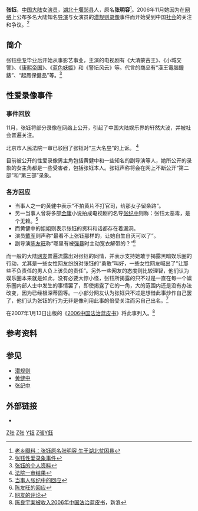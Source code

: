 '''张钰'''{{BD|1976年|11月10日|catIdx=Z张}}，[[中国大陆|中国大陆]]女[[演员|演员]]，[[湖北|湖北]][[十堰|十堰]][[郧县|郧县]]人，原名'''张明容'''<ref>[http://news.creaders.net/headline/newsViewer.php?id=690832&dcid=11 老乡曝料：张钰原名张明容 生于湖北贫困县]</ref>。2006年11月她因为在[[网络|网络]]上公布多名大陆知名[[导演|导演]]与女演员的[[潜规则|潜规则]][[視頻|录像]]事件而开始受到中国[[社会|社会]]的关注和争议。<ref>[http://news.163.com/06/1118/04/306ELAT40001122A.html 张钰性爱录象事件]</ref>

== 简介 ==
张钰[[中专|中专]]毕业后开始从事影艺事业，主演的电视剧有《大清蒙古王》、《小城交警》、《[[康熙帝国|康熙帝国]]》、《[[蓝色妖姬|蓝色妖姬]]》和《警坛风云》等。代言的商品有“漢王電腦鐘錶”、“起鳳保健品”等。<ref>[http://news.baidu.com/f/18/zhangyu1.html 张钰的个人资料]</ref>

== 性爱录像事件 ==
=== 事件回放 ===
11月，张钰将部分录像在网络上公开，引起了中国大陆娱乐界的轩然大波，并被社会普遍关注。

北京市人民法院一审已驳回了张钰对“三大名[[导演|导]]”的上诉。
<ref>[http://news.163.com/06/0912/08/2QQCIKT3000120GU.html 法院一审结果]</ref>

目前被公开的性爱录像男主角包括黄健中和一些知名的副导演等人，她所公开的录象的女主角都是一些受害者，包括张钰本人。张钰声称将会在网上不断公开“第二部”和“第三部”录象。

=== 各方回应 ===
* 当事人之一的黄健中表示“不拍黄片不打官司，给那女子留条路”。
* 另一当事人曾将多部[[金庸|金庸]]小说拍成电视剧的名导[[张纪中|张纪中]]则称：张钰太恶毒，是个无赖。<ref>[http://news.163.com/06/1116/13/30290FEK000120GU.html 当事人张纪中的回应]</ref>
* 而黄健中的姐姐则表示张钰的资料和话都存在着漏洞。
* 演员[[戴军|戴军]]则声称“最看不上张钰那样的，让她自生自灭可以了”。
* 副导演[[陈友旺|陈友旺]]称“哪里有被[[强暴|强暴]]时主动宽衣解带的？”<ref>[http://news.163.com/06/1116/02/3013HRJ90001124J.html 陈友旺的回应]</ref>

而一般的大陆[[网友|网友]]普遍流露出对张钰的同情，并表示支持她敢于揭露黑暗娱乐圈的行动，尤其是一些女性网友纷纷对张钰的“勇敢”叫好，一些女性网友喊出了“让那些不负责任的男人负上该负的责任”。另外一些网友的态度则比较理智，他们认为娱乐圈本来就是如此，没有必要大惊小怪，张钰所揭露的只不过是一直在每一个娱乐圈内部人士中发生的事情罢了，即使揭露了它的一角，大的范围内还是没有办法改变，因为已经根深蒂固等。一小部分网友认为张钰只不过是想借此事炒作自己罢了，他们认为张钰的行为无非是像利用此事的倍受关注而另自己出名。<ref>[http://comment.news.163.com/news_shehui4_bbs/306ELAT40001122A.html 网友的评论]</ref>

在2007年1月13日出版的《[[2006中国法治蓝皮书|2006中国法治蓝皮书]]》将此事列入。<ref>[http://news.sina.com.cn/c/l/2007-01-14/025612030300.shtml 陈良宇案被收入2006年中国法治蓝皮书]，新浪</ref>

== 参考资料 ==
<references/>

== 参见 ==
* [[潜规则|潜规则]]
* [[黄健中|黄健中]]
* [[张纪中|张纪中]]

== 外部链接 ==
* {{Sinablog|zhangyublog}}

[[Category:中国电视女演员|Z张]]
[[Category:鄖陽區人|Z张]]
[[Category:张姓|Y钰]]
[[Category:潛規則|Z張Y鈺]]